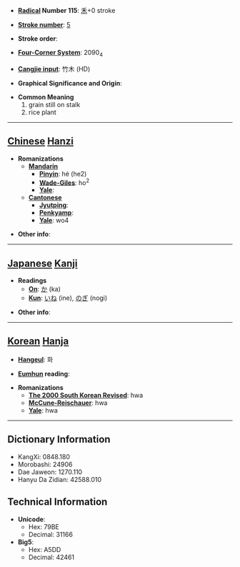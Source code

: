 * '''[[Wiktionary:Chinese radical index| Radical]] Number 115''': [[Wiktionary:Chinese radical index 禾|禾]]+0 stroke

* '''[[Wiktionary:Chinese total strokes index|Stroke number]]''': [[Wiktionary:Chinese total strokes index 5|5]]

* '''Stroke order''': 

* '''[[Wiktionary:Chinese four corner index|Four-Corner System]]''': 2090<sub>4</sub>

* '''[[Wiktionary:Chinese Cangjie index|Cangjie input]]''': 竹木 (HD)

* '''Graphical Significance and Origin''': 

* '''Common Meaning'''
*#grain still on stalk
*# rice plant


----

== [[Chinese]] [[Hanzi]] ==

* '''Romanizations'''
** '''[[Mandarin]]'''
*** '''[[Pinyin]]''': hé (he2)
*** '''[[Wade-Giles]]''': ho<sup>2</sup>
*** '''[[Yale]]''': 
** '''[[Cantonese]]'''
*** '''[[Jyutping]]''':
*** '''[[Penkyamp]]''': 
*** '''[[Yale]]''': wo4

* '''Other info''': 

----

== [[Japanese]] [[Kanji]] ==

* '''Readings'''
** '''[[On]]''': [[か]] (ka)
** '''[[Kun]]''': [[いね]] (ine), [[のぎ]] (nogi)

* '''Other info''':  

----

== [[Korean]] [[Hanja]] ==

* '''[[Hangeul]]''': 화

* '''[[Eumhun]] reading''': 

* '''Romanizations'''
** '''[[The 2000 South Korean Revised Romanization|The 2000 South Korean Revised]]''': hwa
** '''[[McCune-Reischauer]]''': hwa
** '''[[Yale]]''': hwa

----

== Dictionary Information ==

* KangXi: 0848.180
* Morobashi: 24906
* Dae Jaweon: 1270.110
* Hanyu Da Zidian: 42588.010

== Technical Information ==

* '''Unicode''':
** Hex: 79BE
** Decimal: 31166
* '''Big5''':
** Hex: A5DD
** Decimal: 42461